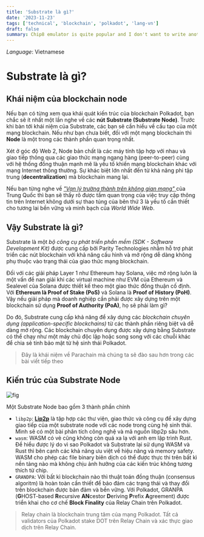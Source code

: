 ```yaml
---
title: 'Substrate là gì?'
date: '2023-11-23'
tags: ['technical', 'blockchain', 'polkadot', 'lang-vn']
draft: false
summary: Chip8 emulator is quite popular and I don't want to write another article to guide you on how to make a Chip8 emulator. This blog is more like my personal programming log that gives insight into how I link my knowledge in other parts into making the emulator.
---
```


_Language_: Vietnamese

# Substrate là gì?

## Khái niệm của blockchain node

Nếu bạn có từng xem qua khái quát kiến trúc của blockchain Polkadot, bạn chắc sẽ ít nhất một lần nghe về các **nút Substrate (Substrate Node)**. Trước khi bàn tới khái niệm của Substrate, các bạn sẽ cần hiểu về cấu tạo của một mạng blockchain. Nếu như bạn chưa biết, đối với một mạng blockchain thì **Node** là một trong các thành phần quan trọng nhất.

Xét ở góc độ Web 2, Node bản chất là các máy tính tập hợp với nhau và giao tiếp thông qua các giao thức mạng ngang hàng (peer-to-peer) cùng với hệ thống đồng thuận mạnh mẽ là yếu tố khiến mạng blockchain khác với mạng Internet thông thường. Sự khác biệt lớn nhất đến từ khả năng phi tập trung (**decentralization**) mà blockchain mang lại.

Nếu bạn từng nghe về [_"Vạn lý trường thành trên không gian mạng"_ ](https://www.thegioididong.com/tin-tuc/tim-hieu-ve-van-ly-truong-thanh-tren-mang-cua-trun-516952) của Trung Quốc thì bạn sẽ thấy rõ được tầm quan trọng của việc truy cập thông tin trên Internet không dưới sự thao túng của bên thứ 3 là yếu tố cần thiết cho tương lai bền vững và minh bạch của _World Wide Web_.

## Vậy Substrate là gì?

Substrate là một _bộ công cụ phát triển phần mềm (SDK - Software Development Kit)_ được cung cấp bởi Parity Technologies nhằm hỗ trợ phát triển các nút blockchain với khả năng cấu hình và mở rộng dễ dàng không phụ thuộc vào trạng thái của giao thức mạng blockchain.

Đối với các giải pháp Layer 1 như Ethereum hay Solana, việc mở rộng luôn là một vấn đề nan giải khi các virtual machine như EVM của Ethereum và Sealevel của Solana được thiết kế theo một giao thức đồng thuận cố định. Với **Ethereum là Proof of Stake (PoS)** và Solana là **Proof of History (PoH)**. Vậy nếu giải pháp mà doanh nghiệp cần phải được xây dựng trên một blockchain sử dụng **Proof of Authority (PoA)**, họ sẽ phải làm gì?

Do đó, Substrate cung cấp khả năng để xây dựng các _blockchain chuyên dụng (application-specific blockchains)_ từ các thành phần riêng biệt và dễ dàng mở rộng. Các blockchain chuyên dụng được xây dựng bằng Substrate có thể chạy như một máy chủ độc lập hoặc song song với các chuỗi khác để chia sẻ tính bảo mật từ hệ sinh thái Polkadot.

> Đây là khái niệm về Parachain mà chúng ta sẽ đào sau hơn trong các bài viết tiếp theo

## Kiến trúc của Substrate Node

![fig](/static/images/polkadot/substrate_anatomy.png)

Một Substrate Node bao gồm 3 thành phần chính

- `libp2p`: [**Lip2p**](https://libp2p.io/implementations/) là tập hợp các thư viện, giao thức và công cụ để xây dựng giao tiếp của một substrate node với các node trong cùng hệ sinh thái. Mình sẽ có một bài phân tích công nghệ và mã nguồn libp2p sâu hơn.
- `wasm`: WASM có vẻ cũng không còn quá xa lạ với anh em lập trình Rust. Để hiểu được lý do vì sao Polkadot và Substrate lại sử dụng WASM và Rust thì bên cạnh các khả năng ưu việt về hiệu năng và memory safety. WASM cho phép các file binary biên dịch có thể được thực thi trên bất kì nền tảng nào mà không chịu ảnh hưởng của các kiến trúc không tương thích từ chip.
- `GRANDPA`: Với bất kì blockchain nào thì thuật toán đồng thuận (consensus algoritm) là hoàn toàn cần thiết để bảo đảm các trạng thái và thay đổi trên blockchain được bản đảm và bền vững. Với Polkadot, GRANPA (**G**HOST-based **R**ecursive **AN**cestor **D**eriving **P**refix **A**greement) được triển khai cho cơ chế **Block Finality** của Relay Chain trên Polkadot.

> Relay chain là blockchain trung tâm của mạng Polkadot. Tất cả validators của Polkadot stake DOT trên Relay Chain và xác thực giao dịch trên Relay Chain.
